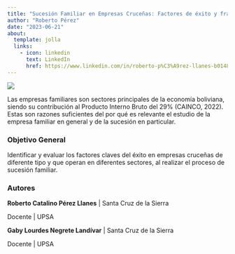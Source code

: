 ```yaml
---
title: "Sucesión Familiar en Empresas Cruceñas: Factores de éxito y fracaso"
author: "Roberto Pérez"
date: "2023-06-21"
about: 
  template: jolla
  links: 
    - icon: linkedin
      text: LinkedIn
      href: https://www.linkedin.com/in/roberto-p%C3%A9rez-llanes-b0148a105/
---
```


![](family_business.jpg)

Las empresas familiares son sectores principales de la economía boliviana, siendo su contribución al Producto Interno Bruto del 29% (CAINCO, 2022). Estas son razones suficientes del por qué es relevante el estudio de la empresa familiar en general y de la sucesión en particular.

### Objetivo General

Identificar y evaluar los factores claves del éxito en empresas cruceñas de diferente tipo y que operan en diferentes sectores, al realizar el proceso de sucesión familiar.

### Autores

**Roberto Catalino Pérez Llanes** \| Santa Cruz de la Sierra

Docente \| UPSA

**Gaby Lourdes Negrete Landívar** \| Santa Cruz de la Sierra

Docente \| UPSA
